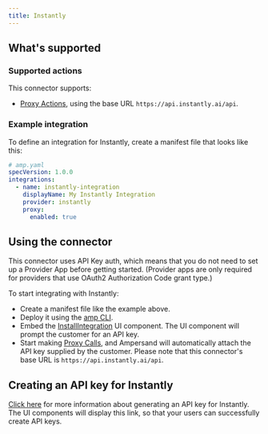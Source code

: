 ```yaml
---
title: Instantly
---
```

## What's supported

### Supported actions

This connector supports:
- [Proxy Actions](/define-integrations/proxy-actions), using the base URL `https://api.instantly.ai/api`.

### Example integration

To define an integration for Instantly, create a manifest file that looks like this:

```YAML
# amp.yaml
specVersion: 1.0.0
integrations:
  - name: instantly-integration
    displayName: My Instantly Integration
    provider: instantly
    proxy:
      enabled: true
```

## Using the connector

This connector uses API Key auth, which means that you do not need to set up a Provider App before getting started. (Provider apps are only required for providers that use OAuth2 Authorization Code grant type.)

To start integrating with Instantly:
- Create a manifest file like the example above.
- Deploy it using the [amp CLI](/cli/overview).
- Embed the [InstallIntegration](/embeddable-ui-components#install-integration) UI component. The UI component will prompt the customer for an API key.
- Start making [Proxy Calls](/define-integrations/proxy-actions), and Ampersand will automatically attach the API key supplied by the customer. Please note that this connector's base URL is `https://api.instantly.ai/api`.

## Creating an API key for Instantly

[Click here](https://developer.instantly.ai/introduction) for more information about generating an API key for Instantly. The UI components will display this link, so that your users can successfully create API keys.
